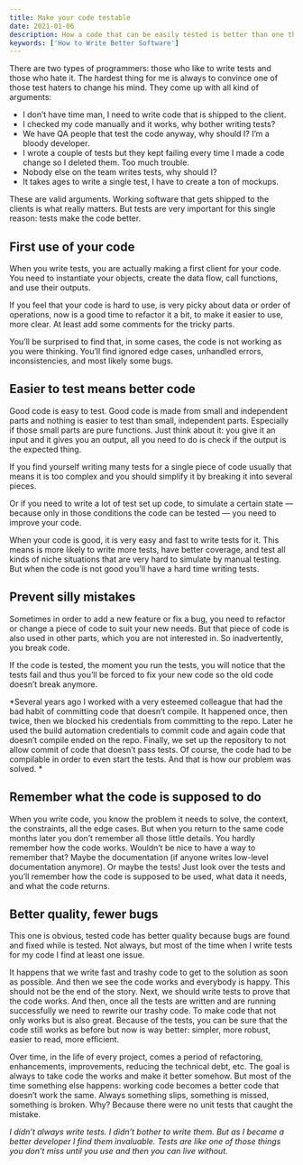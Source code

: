 ```yaml
---
title: Make your code testable
date: 2021-01-06
description: How a code that can be easily tested is better than one that is not 
keywords: ['How to Write Better Software']
---
```


There are two types of programmers: those who like to write tests and those who hate it. 
The hardest thing for me is always to convince one of those test haters to change his mind. 
They come up with all kind of arguments:
*	I don’t have time man, I need to write code that is shipped to the client.
*	I checked my code manually and it works, why bother writing tests?
*	We have QA people that test the code anyway, why should I? I’m a bloody developer.
*	I wrote a couple of tests but they kept failing every time I made a code change so I deleted them. Too much trouble.
*	Nobody else on the team writes tests, why should I?
*	It takes ages to write a single test, I have to create a ton of mockups.

These are valid arguments. Working software that gets shipped to the clients is what really matters. But tests are very important for this single reason: tests make the code better.

## First use of your code
When you write tests, you are actually making a first client for your code. 
You need to instantiate your objects, create the data flow, call functions, and use their outputs. 

If you feel that your code is hard to use, is very picky about data or order of operations, 
now is a good time to refactor it a bit, to make it easier to use, more clear. 
At least add some comments for the tricky parts.

You’ll be surprised to find that, in some cases, the code is not working as you were thinking. 
You’ll find ignored edge cases, unhandled errors, inconsistencies, and most likely some bugs. 

## Easier to test means better code
Good code is easy to test. Good code is made from small and independent parts and nothing is easier to test than small, 
independent parts. Especially if those small parts are pure functions. Just think about it: you give it an input and it gives you an output, all you need to do is check if the output is the expected thing.

If you find yourself writing many tests for a single piece of code usually that means it is too complex and you should 
simplify it by breaking it into several pieces. 

Or if you need to write a lot of test set up code, to simulate a certain state — because only 
in those conditions the code can be tested — you need to improve your code.

When your code is good, it is very easy and fast to write tests for it. This means is more likely to write more tests, have better coverage, and test all kinds of niche situations that are very hard to simulate by manual testing. 
But when the code is not good you’ll have a hard time writing tests.  

## Prevent silly mistakes
Sometimes in order to add a new feature or fix a bug, you need to refactor or change a piece of code to suit 
your new needs. But that piece of code is also used in other parts, which you are not interested in. 
So inadvertently, you break code.

If the code is tested, the moment you run the tests, you will notice that the tests fail and thus you’ll be 
forced to fix your new code so the old code doesn’t break anymore.

*Several years ago I worked with a very esteemed colleague that had the bad habit of committing code that doesn’t 
compile. It happened once, then twice, then we blocked his credentials from committing to the repo. Later he used the build automation credentials to commit code and again code that doesn’t compile ended on the repo. 
Finally, we set up the repository to not allow commit of code that doesn’t pass tests. 
Of course, the code had to be compilable in order to even start the tests. And that is how our problem was solved. *

## Remember what the code is supposed to do
When you write code, you know the problem it needs to solve, the context, the constraints, all the edge cases. 
But when you return to the same code months later you don’t remember all those little details. 
You hardly remember how the code works. Wouldn’t be nice to have a way to remember that? Maybe the documentation 
(if anyone writes low-level documentation anymore). Or maybe the tests! Just look over the tests and you’ll remember 
how the code is supposed to be used, what data it needs, and what the code returns.

## Better quality, fewer bugs
This one is obvious, tested code has better quality because bugs are found and fixed while is tested.  Not always, but most of the time when I write tests for my code I find at least one issue. 

It happens that we write fast and trashy code to get to the solution as soon as possible. And then we see the 
code works and everybody is happy. This should not be the end of the story. Next, we should write tests to prove 
that the code works. And then, once all the tests are written and are running successfully we need to rewrite our trashy code. To make code that not only works but is also great. 
Because of the tests, you can be sure that the code still works as before but now is way better: simpler, more robust, easier to read, more efficient.

Over time, in the life of every project, comes a period of refactoring, enhancements, improvements, reducing 
the technical debt, etc. The goal is always to take code the works and make it better somehow. But most of the 
time something else happens: working code becomes a better code that doesn’t work the same. Always something slips, 
something is missed, something is broken. Why? Because there were no unit tests that caught the mistake.

*I didn’t always write tests. I didn’t bother to write them. But as I became a better developer I find them invaluable. 
Tests are like one of those things you don’t miss until you use and then you can live without.*